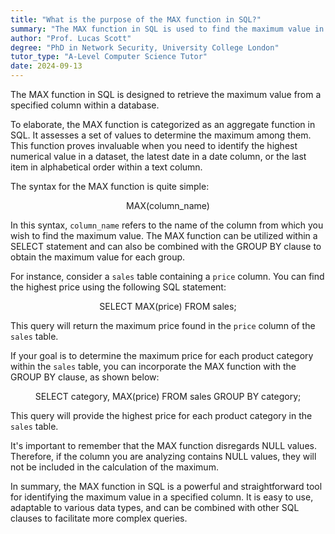 ```yaml
---
title: "What is the purpose of the MAX function in SQL?"
summary: "The MAX function in SQL is used to find the maximum value in a specified column of a database."
author: "Prof. Lucas Scott"
degree: "PhD in Network Security, University College London"
tutor_type: "A-Level Computer Science Tutor"
date: 2024-09-13
---
```


The MAX function in SQL is designed to retrieve the maximum value from a specified column within a database.

To elaborate, the MAX function is categorized as an aggregate function in SQL. It assesses a set of values to determine the maximum among them. This function proves invaluable when you need to identify the highest numerical value in a dataset, the latest date in a date column, or the last item in alphabetical order within a text column.

The syntax for the MAX function is quite simple: 

$$
\text{MAX(column\_name)}
$$

In this syntax, `column_name` refers to the name of the column from which you wish to find the maximum value. The MAX function can be utilized within a SELECT statement and can also be combined with the GROUP BY clause to obtain the maximum value for each group.

For instance, consider a `sales` table containing a `price` column. You can find the highest price using the following SQL statement:

$$
\text{SELECT MAX(price) FROM sales;}
$$

This query will return the maximum price found in the `price` column of the `sales` table.

If your goal is to determine the maximum price for each product category within the `sales` table, you can incorporate the MAX function with the GROUP BY clause, as shown below:

$$
\text{SELECT category, MAX(price) FROM sales GROUP BY category;}
$$

This query will provide the highest price for each product category in the `sales` table.

It's important to remember that the MAX function disregards NULL values. Therefore, if the column you are analyzing contains NULL values, they will not be included in the calculation of the maximum.

In summary, the MAX function in SQL is a powerful and straightforward tool for identifying the maximum value in a specified column. It is easy to use, adaptable to various data types, and can be combined with other SQL clauses to facilitate more complex queries.
    